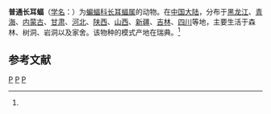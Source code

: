 {{Speciesbox
| genus = Plecotus
| species = auritus
| image = Plecotus auritus 01.jpg
| authority = ([[卡尔·林奈|Linnaeus]], 1758)<ref name='id310'>{{cite web| url =http://www.bioinfo.cn/db05/BjdwSpecies.php?action=view&id=310| title =普通长耳蝠| work =《中国动物物种编目数据库》| publisher =中国科学院微生物研究所| author =中国科学院动物研究所| accessdate =2009-03-27| deadurl =yes| archiveurl =https://web.archive.org/web/20160305041558/http://www.bioinfo.cn/db05/BjdwSpecies.php?action=view&id=310| archivedate =2016-03-05}}</ref>
}}

'''普通长耳蝠'''（[[学名|学名]]：{{lang|la|''Plecotus auritus''}}）为[[蝙蝠科|蝙蝠科]][[长耳蝠属|长耳蝠属]]的动物。在[[中国大陆|中国大陆]]，分布于[[黑龙江|黑龙江]]、[[青海|青海]]、[[内蒙古|内蒙古]]、[[甘肃|甘肃]]、[[河北|河北]]、[[陕西|陕西]]、[[山西|山西]]、[[新疆|新疆]]、[[吉林|吉林]]、[[四川|四川]]等地，主要生活于森林、树洞、岩洞以及家舍。该物种的模式产地在瑞典。<ref name='id310'/>

== 参考文献 ==
{{reflist}}
{{Taxonbar|from=Q210708}}

[[Category:长耳蝠属|P]]
[[Category:1758年描述的哺乳動物|P]]
[[Category:卡尔·林奈命名的生物分类|P]]


{{蝙蝠小作品}}